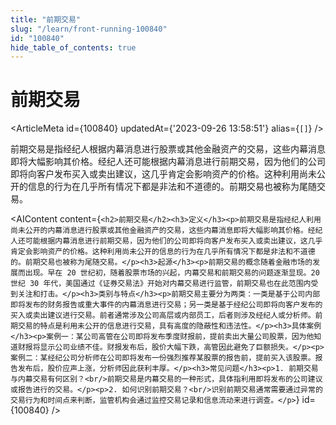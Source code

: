```yaml
---
title: "前期交易"
slug: "/learn/front-running-100840"
id: "100840"
hide_table_of_contents: true
---
```



# 前期交易

<ArticleMeta id={100840} updatedAt={'2023-09-26 13:58:51'} alias={`[]`} />
<div className='border-solid border-b border-t-0 my-4 border-[var(--ifm-color-gray-300)]' />

前期交易是指经纪人根据内幕消息进行股票或其他金融资产的交易，这些内幕消息即将大幅影响其价格。经纪人还可能根据内幕消息进行前期交易，因为他们的公司即将向客户发布买入或卖出建议，这几乎肯定会影响资产的价格。这种利用尚未公开的信息的行为在几乎所有情况下都是非法和不道德的。前期交易也被称为尾随交易。

<AIContent content={`<h2>前期交易</h2><h3>定义</h3><p>前期交易是指经纪人利用尚未公开的内幕消息进行股票或其他金融资产的交易，这些内幕消息即将大幅影响其价格。经纪人还可能根据内幕消息进行前期交易，因为他们的公司即将向客户发布买入或卖出建议，这几乎肯定会影响资产的价格。这种利用尚未公开的信息的行为在几乎所有情况下都是非法和不道德的。前期交易也被称为尾随交易。</p><h3>起源</h3><p>前期交易的概念随着金融市场的发展而出现。早在 20 世纪初，随着股票市场的兴起，内幕交易和前期交易的问题逐渐显现。20 世纪 30 年代，美国通过《证券交易法》开始对内幕交易进行监管，前期交易也在此范围内受到关注和打击。</p><h3>类别与特点</h3><p>前期交易主要分为两类：一类是基于公司内部即将发布的财务报告或重大事件的内幕消息进行交易；另一类是基于经纪公司即将向客户发布的买入或卖出建议进行交易。前者通常涉及公司高层或内部员工，后者则涉及经纪人或分析师。前期交易的特点是利用未公开的信息进行交易，具有高度的隐蔽性和违法性。</p><h3>具体案例</h3><p>案例一：某公司高管在公司即将发布季度财报前，提前卖出大量公司股票，因为他知道财报将显示公司业绩不佳。财报发布后，股价大幅下跌，高管因此避免了巨额损失。</p><p>案例二：某经纪公司分析师在公司即将发布一份强烈推荐某股票的报告前，提前买入该股票。报告发布后，股价应声上涨，分析师因此获利丰厚。</p><h3>常见问题</h3><p>1. 前期交易与内幕交易有何区别？<br/>前期交易是内幕交易的一种形式，具体指利用即将发布的公司建议或报告进行的交易。</p><p>2. 如何识别前期交易？<br/>识别前期交易通常需要通过异常的交易行为和时间点来判断，监管机构会通过监控交易记录和信息流动来进行调查。</p>`} id={100840} />
